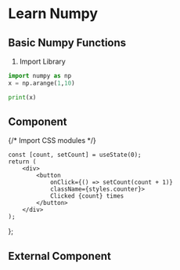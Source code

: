 # Learn Numpy

## Basic Numpy Functions

1. Import Library

```python filename="start.py" {3} copy
import numpy as np
x = np.arange(1,10)

print(x)
```

## Component


{/* Import CSS modules */}

    const [count, setCount] = useState(0);
    return (
        <div>
            <button
                onClick={() => setCount(count + 1)}
                className={styles.counter}>
                Clicked {count} times
            </button>
        </div>
    );
};

<Counter />

## External Component


<Counters />
